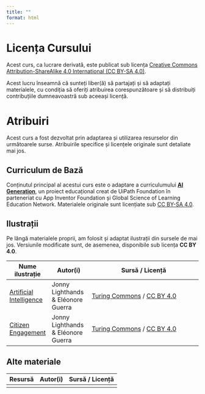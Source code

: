 ```yaml
---
title: ""
format: html
---
```

# Licența Cursului

Acest curs, ca lucrare derivată, este publicat sub licența [Creative Commons Attribution-ShareAlike 4.0 International (CC BY-SA 4.0)](https://creativecommons.org/licenses/by-sa/4.0/).

Acest lucru înseamnă că sunteți liber(ă) să partajați și să adaptați materialele, cu condiția să oferiți atribuirea corespunzătoare și să distribuiți contribuțiile dumneavoastră sub aceeași licență.


# Atribuiri

Acest curs a fost dezvoltat prin adaptarea și utilizarea resurselor din următoarele surse. Atribuirile specifice și licențele originale sunt detaliate mai jos.


## Curriculum de Bază {#sec-curriculum}

Conținutul principal al acestui curs este o adaptare a curriculumului **[AI Generation](https://aigeneration.uipathfoundation.com/ro/)**, un proiect educațional creat de UiPath Foundation în parteneriat cu App Inventor Foundation și Global Science of Learning Education Network. Materialele originale sunt licențiate sub [CC BY-SA 4.0](https://creativecommons.org/licenses/by-sa/4.0/).

## Ilustrații {#sec-ilustratii}

Pe lângă materialele proprii, am folosit și adaptat ilustrații din sursele de mai jos. Versiunile modificate sunt, de asemenea, disponibile sub licența **CC BY 4.0**.

| Nume ilustrație         | Autor(i)                           | Sursă / Licență                                                                                             |
|-------------------------|------------------------------------|-------------------------------------------------------------------------------------------------------------|
| [Artificial Intelligence](https://github.com/alan-turing-institute/turing-commons/blob/1159f36cdd15e035ea1ddd23d352ee29ad8039e3/docs/assets/images/illustrations/artificial-intelligence.png?raw=true) | Jonny Lighthands & Eléonore Guerra | [Turing Commons](https://alan-turing-institute.github.io/turing-commons/resources/gallery/) / [CC BY 4.0](https://creativecommons.org/licenses/by-sa/4.0/) |
| [Citizen Engagement](https://github.com/alan-turing-institute/turing-commons/blob/main/docs/assets/images/illustrations/citizen-engagement.png?raw=true)     | Jonny Lighthands & Eléonore Guerra | [Turing Commons](https://alan-turing-institute.github.io/turing-commons/resources/gallery/) / [CC BY 4.0](https://creativecommons.org/licenses/by-sa/4.0/) |

## Alte materiale

<!-- Acest tabel poate fi completat dacă se folosesc și alte resurse, precum seturi de date, fragmente de cod etc. -->
| Resursă | Autor(i) | Sursă / Licență |
|---------|----------|-----------------|
|         |          |                 |

